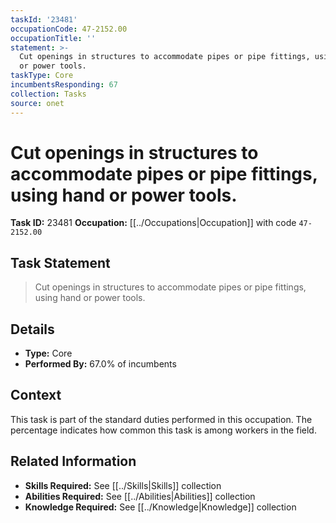 ```yaml
---
taskId: '23481'
occupationCode: 47-2152.00
occupationTitle: ''
statement: >-
  Cut openings in structures to accommodate pipes or pipe fittings, using hand
  or power tools.
taskType: Core
incumbentsResponding: 67
collection: Tasks
source: onet
---
```

# Cut openings in structures to accommodate pipes or pipe fittings, using hand or power tools.

**Task ID:** 23481
**Occupation:** [[../Occupations|Occupation]] with code `47-2152.00`

## Task Statement

> Cut openings in structures to accommodate pipes or pipe fittings, using hand or power tools.

## Details

- **Type:** Core
- **Performed By:** 67.0% of incumbents

## Context

This task is part of the standard duties performed in this occupation. The percentage indicates how common this task is among workers in the field.

## Related Information

- **Skills Required:** See [[../Skills|Skills]] collection
- **Abilities Required:** See [[../Abilities|Abilities]] collection
- **Knowledge Required:** See [[../Knowledge|Knowledge]] collection
